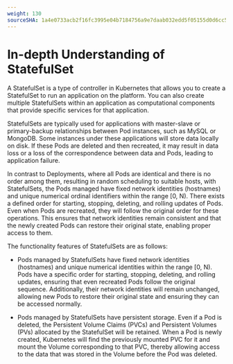 ```yaml
---
weight: 130
sourceSHA: 1a4e0733acb2f16fc3995e04b7184756a9e7daab032edd5f05155d0d6cc53e9f
---
```


# In-depth Understanding of StatefulSet

A StatefulSet is a type of controller in Kubernetes that allows you to create a StatefulSet to run an application on the platform. You can also create multiple StatefulSets within an application as computational components that provide specific services for that application.

StatefulSets are typically used for applications with master-slave or primary-backup relationships between Pod instances, such as MySQL or MongoDB. Some instances under these applications will store data locally on disk. If these Pods are deleted and then recreated, it may result in data loss or a loss of the correspondence between data and Pods, leading to application failure.

In contrast to Deployments, where all Pods are identical and there is no order among them, resulting in random scheduling to suitable hosts, with StatefulSets, the Pods managed have fixed network identities (hostnames) and unique numerical ordinal identifiers within the range \[0, N). There exists a defined order for starting, stopping, deleting, and rolling updates of Pods. Even when Pods are recreated, they will follow the original order for these operations. This ensures that network identities remain consistent and that the newly created Pods can restore their original state, enabling proper access to them.

The functionality features of StatefulSets are as follows:

- Pods managed by StatefulSets have fixed network identities (hostnames) and unique numerical identities within the range \[0, N). Pods have a specific order for starting, stopping, deleting, and rolling updates, ensuring that even recreated Pods follow the original sequence. Additionally, their network identities will remain unchanged, allowing new Pods to restore their original state and ensuring they can be accessed normally.

- Pods managed by StatefulSets have persistent storage. Even if a Pod is deleted, the Persistent Volume Claims (PVCs) and Persistent Volumes (PVs) allocated by the StatefulSet will be retained. When a Pod is newly created, Kubernetes will find the previously mounted PVC for it and mount the Volume corresponding to that PVC, thereby allowing access to the data that was stored in the Volume before the Pod was deleted.
